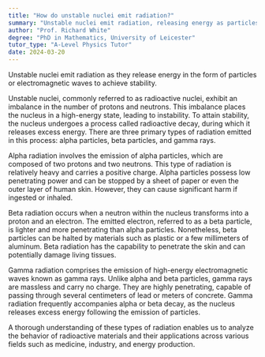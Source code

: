 ```yaml
---
title: "How do unstable nuclei emit radiation?"
summary: "Unstable nuclei emit radiation, releasing energy as particles or electromagnetic waves, in order to achieve stability."
author: "Prof. Richard White"
degree: "PhD in Mathematics, University of Leicester"
tutor_type: "A-Level Physics Tutor"
date: 2024-03-20
---
```


Unstable nuclei emit radiation as they release energy in the form of particles or electromagnetic waves to achieve stability.

Unstable nuclei, commonly referred to as radioactive nuclei, exhibit an imbalance in the number of protons and neutrons. This imbalance places the nucleus in a high-energy state, leading to instability. To attain stability, the nucleus undergoes a process called radioactive decay, during which it releases excess energy. There are three primary types of radiation emitted in this process: alpha particles, beta particles, and gamma rays.

Alpha radiation involves the emission of alpha particles, which are composed of two protons and two neutrons. This type of radiation is relatively heavy and carries a positive charge. Alpha particles possess low penetrating power and can be stopped by a sheet of paper or even the outer layer of human skin. However, they can cause significant harm if ingested or inhaled.

Beta radiation occurs when a neutron within the nucleus transforms into a proton and an electron. The emitted electron, referred to as a beta particle, is lighter and more penetrating than alpha particles. Nonetheless, beta particles can be halted by materials such as plastic or a few millimeters of aluminum. Beta radiation has the capability to penetrate the skin and can potentially damage living tissues.

Gamma radiation comprises the emission of high-energy electromagnetic waves known as gamma rays. Unlike alpha and beta particles, gamma rays are massless and carry no charge. They are highly penetrating, capable of passing through several centimeters of lead or meters of concrete. Gamma radiation frequently accompanies alpha or beta decay, as the nucleus releases excess energy following the emission of particles.

A thorough understanding of these types of radiation enables us to analyze the behavior of radioactive materials and their applications across various fields such as medicine, industry, and energy production.
    